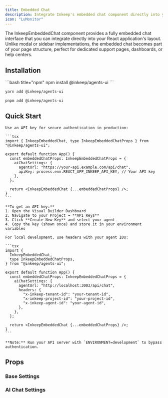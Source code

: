 ```yaml
---
title: Embedded Chat
description: Integrate Inkeep's embedded chat component directly into your React application for inline agent conversations.
icon: "LuMonitor"
---
```


The InkeepEmbeddedChat component provides a fully embedded chat interface that you can integrate directly into your React application's layout. Unlike modal or sidebar implementations, the embedded chat becomes part of your page structure, perfect for dedicated support pages, dashboards, or help centers.

## Installation

<CodeGroup>
```bash title="npm"
npm install @inkeep/agents-ui
```

```bash title="yarn"
yarn add @inkeep/agents-ui
```

```bash title="pnpm"
pnpm add @inkeep/agents-ui
```

</CodeGroup>

## Quick Start

<Tabs>
  <Tab title="Production">
    
    Use an API key for secure authentication in production:
    
    ```tsx
    import { InkeepEmbeddedChat, type InkeepEmbeddedChatProps } from "@inkeep/agents-ui";

    export default function App() {
      const embeddedChatProps: InkeepEmbeddedChatProps = {
        aiChatSettings: {
          agentUrl: "https://your-api.example.com/api/chat",
          apiKey: process.env.REACT_APP_INKEEP_API_KEY, // Your API key
        },
      };

      return <InkeepEmbeddedChat {...embeddedChatProps} />;
    }
    ```

    **To get an API key:**
    1. Open the Visual Builder Dashboard
    2. Navigate to your Project → **API Keys**
    3. Click **Create New Key** and select your agent
    4. Copy the key (shown once) and store it in your environment variables

  </Tab>
  
  <Tab title="Development">
    
    For local development, use headers with your agent IDs:

    ```tsx
    import {
      InkeepEmbeddedChat,
      type InkeepEmbeddedChatProps,
    } from "@inkeep/agents-ui";

    export default function App() {
      const embeddedChatProps: InkeepEmbeddedChatProps = {
        aiChatSettings: {
          agentUrl: "http://localhost:3003/api/chat",
          headers: {
            "x-inkeep-tenant-id": "your-tenant-id",
            "x-inkeep-project-id": "your-project-id",
            "x-inkeep-agent-id": "your-agent-id",
          },
        },
      };

      return <InkeepEmbeddedChat {...embeddedChatProps} />;
    }
    ```

    **Note:** Run your API server with `ENVIRONMENT=development` to bypass authentication.

  </Tab>
</Tabs>

## Props

<AutoTypeTable
  path="./content/docs/talk-to-your-agents/types.ts"
  name="InkeepEmbeddedChatProps"
/>

### Base Settings

<AutoTypeTable
  path="./content/docs/talk-to-your-agents/types.ts"
  name="InkeepBaseSettings"
/>

### AI Chat Settings

<AutoTypeTable
  path="./content/docs/talk-to-your-agents/types.ts"
  name="InkeepAIChatSettings"
/>

